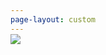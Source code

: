 ```yaml
---
page-layout: custom
---
```


::: {.column-screen style="padding: 0em;margin-top: -1em"}
![](assets/images/3682.JPEG){.banner}
:::
